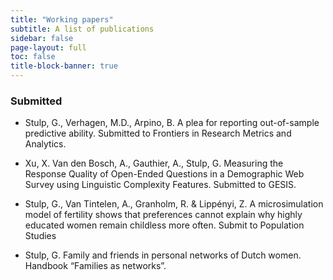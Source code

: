 ```yaml
---
title: "Working papers"
subtitle: A list of publications
sidebar: false
page-layout: full
toc: false
title-block-banner: true
---
```



### Submitted

* Stulp, G., Verhagen, M.D., Arpino, B. A plea for reporting out-of-sample predictive ability. Submitted to Frontiers in Research Metrics and Analytics. 

* Xu, X. Van den Bosch, A., Gauthier, A., Stulp, G. Measuring the Response Quality of Open-Ended Questions in a Demographic Web Survey using Linguistic Complexity Features. Submitted to GESIS. 

* Stulp, G., Van Tintelen, A., Granholm, R. & Lippényi, Z. A microsimulation model of fertility shows that preferences cannot explain why highly educated women remain childless more often. Submit to Population Studies

* Stulp, G. Family and friends in personal networks of Dutch women. Handbook "Families as networks".

